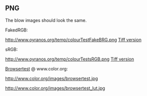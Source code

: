 == PNG ==

The blow images should look the same.

FakedRGB:

http://www.oyranos.org/temp/colourTestFakeBRG.png
[http://www.oyranos.org/temp/colourTestFakeBRG.tif Tiff version]

sRGB:

http://www.oyranos.org/temp/colourTestsRGB.png
[http://www.oyranos.org/temp/colourTestsRGB.tif Tiff version]


[http://www.color.org/browsertest.xalter Browsertest] @ www.color.org:

http://www.color.org/images/browsertest.jpg

http://www.color.org/images/browsertest_lut.jpg